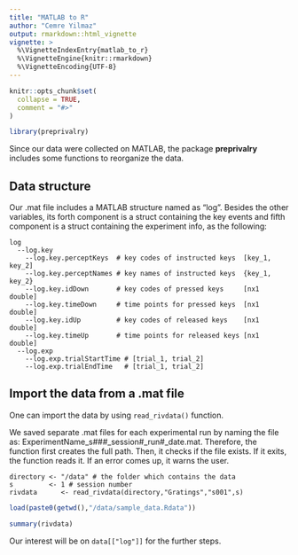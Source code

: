 ```yaml
---
title: "MATLAB to R"
author: "Cemre Yilmaz"
output: rmarkdown::html_vignette
vignette: >
  %\VignetteIndexEntry{matlab_to_r}
  %\VignetteEngine{knitr::rmarkdown}
  %\VignetteEncoding{UTF-8}
---
```


```r
knitr::opts_chunk$set(
  collapse = TRUE,
  comment = "#>"
)
```

```r
library(preprivalry)
```


Since our data were collected on MATLAB, the package **preprivalry** includes some functions to reorganize the data.

## Data structure

Our .mat file includes a MATLAB structure named as "log". Besides the other variables, its forth component is a struct containing the key events and fifth component is a struct containing the experiment info, as the following:

```
log
  --log.key
    --log.key.perceptKeys  # key codes of instructed keys  [key_1, key_2]
    --log.key.perceptNames # key names of instructed keys  {key_1, key_2}
    --log.key.idDown       # key codes of pressed keys     [nx1 double]
    --log.key.timeDown     # time points for pressed keys  [nx1 double]
    --log.key.idUp         # key codes of released keys    [nx1 double]
    --log.key.timeUp       # time points for released keys [nx1 double]
  --log.exp
    --log.exp.trialStartTime # [trial_1, trial_2]
    --log.exp.trialEndTime   # [trial_1, trial_2]
```

## Import the data from a .mat file
One can import the data by using ```read_rivdata()``` function.

We saved separate .mat files for each experimental run by naming the file as: ExperimentName_s###_session#_run#_date.mat. Therefore, the function first creates the full path. Then, it checks if the file exists. If it exits, the function reads it. If an error comes up, it warns the user.


```
directory <- "/data" # the folder which contains the data
s         <- 1 # session number 
rivdata      <- read_rivdata(directory,"Gratings","s001",s)
```
```r
load(paste0(getwd(),"/data/sample_data.Rdata"))
```
```r
summary(rivdata)
```

Our interest will be on ```data[["log"]]``` for the further steps.

